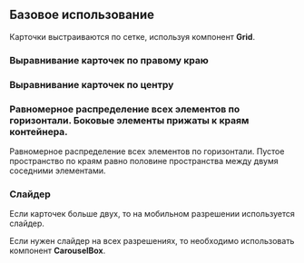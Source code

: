 
## Базовое использование
Карточки  выстраиваются по сетке, используя компонент **Grid**.

<Playground>
    <ContentArea>
        <CardsBox>
            <Card title={title} text={text} button={button} link={link} imageSrc={img} />
            <Card title={title} text={text} button={button} link={link} imageSrc={img} />
        </CardsBox>
    </ContentArea>
</Playground>

### Выравнивание карточек по правому краю

<Playground>
    <ContentArea>
        <CardsBox gridHAlign="right">
            <Card title={title} text={text} button={button} link={link} imageSrc={img} />
            <Card title={title} text={text} button={button} link={link} imageSrc={img} />
        </CardsBox>
    </ContentArea>
</Playground>

### Выравнивание карточек по центру

<Playground>
    <ContentArea>
        <CardsBox gridHAlign="center">
            <Card title={title} text={text} button={button} link={link} imageSrc={img} />
            <Card title={title} text={text} button={button} link={link} imageSrc={img} />
        </CardsBox>
    </ContentArea>
</Playground>

### Равномерное распределение всех элементов по горизонтали. Боковые элементы прижаты к краям контейнера.

<Playground>
    <ContentArea>
        <CardsBox gridHAlign="between">
            <Card title={title} text={text} button={button} link={link} imageSrc={img} />
            <Card title={title} text={text} button={button} link={link} imageSrc={img} />
        </CardsBox>
    </ContentArea>
</Playground>

Равномерное распределение всех элементов по горизонтали. Пустое пространство по краям равно половине пространства между двумя соседними элементами.

<Playground>
    <ContentArea>
        <CardsBox gridHAlign="around">
            <Card title={title} text={text} button={button} link={link} imageSrc={img} />
            <Card title={title} text={text} button={button} link={link} imageSrc={img} />
        </CardsBox>
    </ContentArea>
</Playground>

### Слайдер
Если карточек больше двух, то на мобильном разрешении используется слайдер.

<Playground>
    <ContentArea>
        <CardsBox>
            <Card title={title} text={text} button={button} link={link} imageSrc={img} />
            <Card title={title} text={text} button={button} link={link} imageSrc={img} />
            <Card title={title} text={text} button={button} link={link} imageSrc={img} />
            <Card title={title} text={text} button={button} link={link} imageSrc={img} />
        </CardsBox>
    </ContentArea>
</Playground>

Если нужен слайдер на всех разрешениях, то необходимо использовать компонент **CarouselBox**.

<Playground>
    <ContentArea>
        <CarouselBox>
            <Card title={title} text={text} button={button} link={link} imageSrc={img} />
            <Card title={title} text={text} button={button} link={link} imageSrc={img} />
            <Card title={title} text={text} button={button} link={link} imageSrc={img} />
            <Card title={title} text={text} button={button} link={link} imageSrc={img} />
            <Card title={title} text={text} button={button} link={link} imageSrc={img} />
            <Card title={title} text={text} button={button} link={link} imageSrc={img} />
        </CarouselBox>
    </ContentArea>
</Playground>
